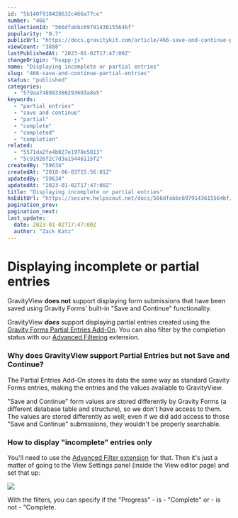 ```yaml
---
id: "5b140f910428632c466a77ce"
number: "466"
collectionId: "566dfabbc6979143615564bf"
popularity: "0.7"
publicUrl: "https://docs.gravitykit.com/article/466-save-and-continue-partial-entries"
viewCount: "3888"
lastPublishedAt: "2023-01-02T17:47:00Z"
changeOrigin: "hsapp-js"
name: "Displaying incomplete or partial entries"
slug: "466-save-and-continue-partial-entries"
status: "published"
categories: 
  - "579aa748903360293603a8e5"
keywords: 
  - "partial entries"
  - "save and continue"
  - "partial"
  - "complete"
  - "completed"
  - "completion"
related: 
  - "5571da2fe4b027e1978e5813"
  - "5c91926f2c7d3a15446115f2"
createdBy: "59634"
createdAt: "2018-06-03T15:56:01Z"
updatedBy: "59634"
updatedAt: "2023-01-02T17:47:00Z"
title: "Displaying incomplete or partial entries"
hsEditUrl: "https://secure.helpscout.net/docs/566dfabbc6979143615564bf/article/5b140f910428632c466a77ce"
pagination_prev: 
pagination_next: 
last_update:
  date: 2023-01-02T17:47:00Z
  author: "Zack Katz"
---
```


# Displaying incomplete or partial entries

GravityView **does not** support displaying form submissions that have been saved using Gravity Forms' built-in "Save and Continue" functionality.

GravityView ***does*** support displaying partial entries created using the [Gravity Forms Partial Entries Add-On](https://www.gravityforms.com/add-ons/partial-entries/). You can also filter by the completion status with our [Advanced Filtering](https://www.gravitykit.com/extensions/advanced-filter/) extension.

### Why does GravityView support Partial Entries but not Save and Continue?

The Partial Entries Add-On stores its data the same way as standard Gravity Forms entries, making the entries and the values available to GravityView.

"Save and Continue" form values are stored differently by Gravity Forms (a different database table and structure), so we don't have access to them. The values are stored differently as well; even if we did add access to those "Save and Continue" submissions, they wouldn't be properly searchable.

### How to display "incomplete" entries only

You'll need to use the [Advanced Filter extension](https://www.gravitykit.com/extensions/advanced-filter/) for that. Then it's just a matter of going to the View Settings panel (inside the View editor page) and set that up:

![](https://s3.amazonaws.com/helpscout.net/docs/assets/54c58489e4b051242988532c/images/5b1eef510428632c466ac50c/file-eiQeYB71RX.png)

With the filters, you can specify if the "Progress" - is - "Complete" or - is not - "Complete.